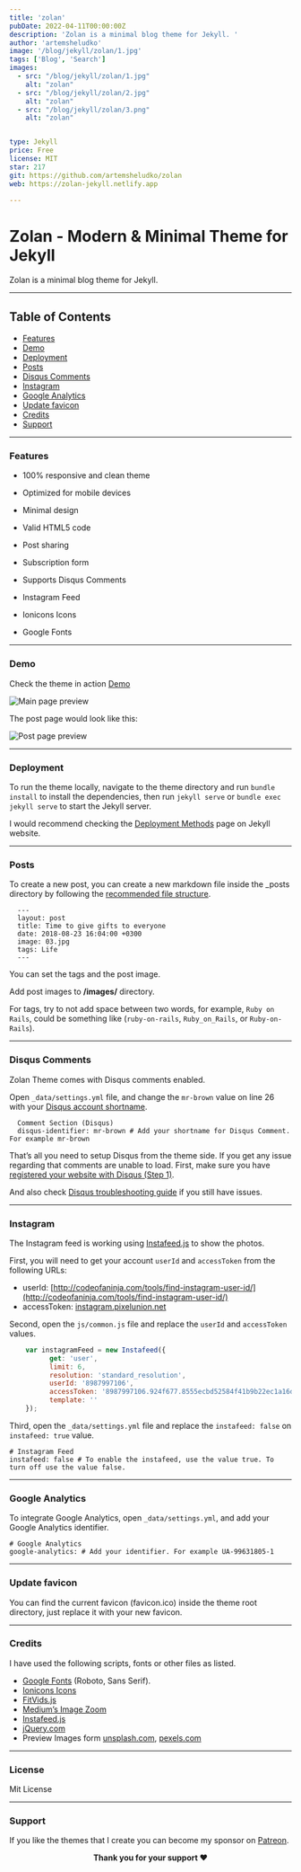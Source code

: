 ```yaml
---
title: 'zolan'
pubDate: 2022-04-11T00:00:00Z
description: 'Zolan is a minimal blog theme for Jekyll. '
author: 'artemsheludko'
image: '/blog/jekyll/zolan/1.jpg'
tags: ['Blog', 'Search']
images:
  - src: "/blog/jekyll/zolan/1.jpg"
    alt: "zolan"
  - src: "/blog/jekyll/zolan/2.jpg"
    alt: "zolan"
  - src: "/blog/jekyll/zolan/3.png"
    alt: "zolan"


type: Jekyll
price: Free
license: MIT
star: 217
git: https://github.com/artemsheludko/zolan
web: https://zolan-jekyll.netlify.app

---
```


Zolan - Modern & Minimal Theme for Jekyll
======
Zolan is a minimal blog theme for Jekyll.

* * *

Table of Contents
-----------------
*   [Features](#features)
*   [Demo](#demo)
*   [Deployment](#deployment)
*   [Posts](#posts)
*   [Disqus Comments](#DisqusComments)
*   [Instagram](#instagram)
*   [Google Analytics](#GoogleAnalytics)
*   [Update favicon](#UpdateFavicon)
*   [Credits](#Credits)
*   [Support](#Support)

* * *

### Features

* 100% responsive and clean theme

* Optimized for mobile devices

* Minimal design

* Valid HTML5 code

* Post sharing

* Subscription form

* Supports Disqus Comments

* Instagram Feed

* Ionicons Icons

* Google Fonts


* * *

### Demo

Check the theme in action [Demo](https://zolan-jekyll.netlify.app/)

![Main page preview](https://github.com/artemsheludko/zolan/blob/master/images/zolan-main-page.png?raw=true)

The post page would look like this:

![Post page preview](https://github.com/artemsheludko/zolan/blob/master/images/zolan-post.png?raw=true)

* * *

### Deployment

To run the theme locally, navigate to the theme directory and run `bundle install` to install the dependencies, then run `jekyll serve` or `bundle exec jekyll serve` to start the Jekyll server.

I would recommend checking the [Deployment Methods](https://jekyllrb.com/docs/deployment-methods/) page on Jekyll website.

* * *

### Posts

To create a new post, you can create a new markdown file inside the \_posts directory by following the [recommended file structure](https://jekyllrb.com/docs/posts/#creating-post-files).

      ---
      layout: post
      title: Time to give gifts to everyone
      date: 2018-08-23 16:04:00 +0300
      image: 03.jpg
      tags: Life
      ---


You can set the tags and the post image.

Add post images to **/images/** directory.

For tags, try to not add space between two words, for example, `Ruby on Rails`, could be something like (`ruby-on-rails`, `Ruby_on_Rails`, or `Ruby-on-Rails`).

* * *

### Disqus Comments

Zolan Theme comes with Disqus comments enabled.

Open `_data/settings.yml` file, and change the `mr-brown` value on line 26 with your [Disqus account shortname](https://help.disqus.com/customer/portal/articles/466208).

      Comment Section (Disqus)
      disqus-identifier: mr-brown # Add your shortname for Disqus Comment. For example mr-brown


That’s all you need to setup Disqus from the theme side. If you get any issue regarding that comments are unable to load. First, make sure you have [registered your website with Disqus (Step 1)](https://help.disqus.com/customer/portal/articles/466182-publisher-quick-start-guide).

And also check [Disqus troubleshooting guide](https://help.disqus.com/customer/portal/articles/472007-i-m-receiving-the-message-%22we-were-unable-to-load-disqus-%22) if you still have issues.

* * *

### Instagram

The Instagram feed is working using [Instafeed.js](http://instafeedjs.com/) to show the photos.

First, you will need to get your account `userId` and `accessToken` from the following URLs:

*   userId: [http://codeofaninja.com/tools/find-instagram-user-id/](http://codeofaninja.com/tools/find-instagram-user-id/)
*   accessToken: [instagram.pixelunion.net](http://instagram.pixelunion.net/)

Second, open the `js/common.js` file and replace the `userId` and `accessToken` values.

```js
    var instagramFeed = new Instafeed({
          get: 'user',
          limit: 6,
          resolution: 'standard_resolution',
          userId: '8987997106',
          accessToken: '8987997106.924f677.8555ecbd52584f41b9b22ec1a16dafb9',
          template: ''
    });
```

Third, open the `_data/settings.yml` file and replace the `instafeed: false` on `instafeed: true` value.

    # Instagram Feed
    instafeed: false # To enable the instafeed, use the value true. To turn off use the value false.


* * *

### Google Analytics

To integrate Google Analytics, open `_data/settings.yml`, and add your Google Analytics identifier.

    # Google Analytics
    google-analytics: # Add your identifier. For example UA-99631805-1


* * *

### Update favicon

You can find the current favicon (favicon.ico) inside the theme root directory, just replace it with your new favicon.

* * *

### Credits

I have used the following scripts, fonts or other files as listed.

*   [Google Fonts](https://fonts.google.com/specimen/Nunito) (Roboto, Sans Serif).
*   [Ionicons Icons](https://ionicons.com/)
*   [FitVids.js](http://fitvidsjs.com/)
*   [Medium’s Image Zoom](https://github.com/fat/zoom.js)
*   [Instafeed.js](http://instafeedjs.com/)
*   [jQuery.com](https://jquery.com/)
*   Preview Images form [unsplash.com](https://unsplash.com/), [pexels.com](https://www.pexels.com/)

* * *
### License

Mit License

* * *

### Support
<p>
If you like the themes that I create you can become my sponsor on <a href="https://www.patreon.com/artemsheludko" target="_blank">Patreon</a>.
</p>
<p align="center"><b>Thank you for your support ❤️</b></p>

